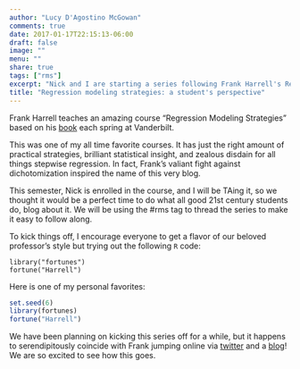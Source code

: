 ```yaml
---
author: "Lucy D'Agostino McGowan"
comments: true
date: 2017-01-17T22:15:13-06:00
draft: false
image: ""
menu: ""
share: true
tags: ["rms"]
excerpt: "Nick and I are starting a series following Frank Harrell's Regression Modeling Strategies course. Get ready for some crazy fun."
title: "Regression modeling strategies: a student's perspective"
---
```


Frank Harrell teaches an amazing course "Regression Modeling Strategies" based on his [book](https://www.amazon.com/Regression-Modeling-Strategies-Applications-Statistics/dp/3319194240/ref=sr_1_1?ie=UTF8&qid=1484713166&sr=8-1&keywords=regression+modeling+strategies) each spring at Vanderbilt. 

This was one of my all time favorite courses. It has just the right amount of practical strategies, brilliant statistical insight, and zealous disdain for all things stepwise regression. In fact, Frank's valiant fight against dichotomization inspired the name of this very blog.

This semester, Nick is enrolled in the course, and I will be TAing it, so we thought it would be a perfect time to do what all good 21st century students do, blog about it. We will be using the #rms tag to thread the series to make it easy to follow along.

To kick things off, I encourage everyone to get a flavor of our beloved professor's style but trying out the following `R` code:


```
library("fortunes")
fortune("Harrell")
```

Here is one of my personal favorites:


```r
set.seed(6)
library(fortunes)
fortune("Harrell")
```

We have been planning on kicking this series off for a while, but it happens to serendipitously coincide with Frank jumping online via [twitter](www.twitter.com/f2harrell) and a [blog](http://www.fharrell.com)! We are so excited to see how this goes.  
